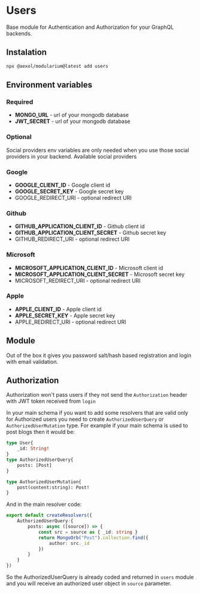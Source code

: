 # Users

Base module for Authentication and Authorization for your GraphQL backends.

## Instalation

```sh
npx @aexol/modularium@latest add users
```

## Environment variables

### Required
- **MONGO_URL** - url of your mongodb database
- **JWT_SECRET** - url of your mongodb database

### Optional 
Social providers env variables are only needed when you use those social
providers in your backend. Available social providers

### Google

- **GOOGLE_CLIENT_ID** - Google client id
- **GOOGLE_SECRET_KEY** - Google secret key
- GOOGLE_REDIRECT_URI - optional redirect URI

### Github

- **GITHUB_APPLICATION_CLIENT_ID** - Github client id
- **GITHUB_APPLICATION_CLIENT_SECRET** - Github secret key
- GITHUB_REDIRECT_URI - optional redirect URI

### Microsoft

- **MICROSOFT_APPLICATION_CLIENT_ID** - Microsoft client id
- **MICROSOFT_APPLICATION_CLIENT_SECRET** - Microsoft secret key
- MICROSOFT_REDIRECT_URI - optional redirect URI

### Apple

- **APPLE_CLIENT_ID** - Apple client id
- **APPLE_SECRET_KEY** - Apple secret key
- APPLE_REDIRECT_URI - optional redirect URI


## Module

Out of the box it gives you password salt/hash based registration and login with
email validation. 

## Authorization

Authorization won't pass users if they not send the `Authorization` header with
JWT token received from `login`

In your main schema if you want to add some resolvers that are valid only for
Authorized users you need to create `AuthorizedUserQuery` or `AuthorizedUserMutation`
type. For example if your main schema is used to post blogs then it would be:

```graphql
type User{
    _id: String!
}
type AuthorizedUserQuery{
    posts: [Post]
}

type AuthorizedUserMutation{
    post(content:string): Post!
}
```

And in the main resolver code:

```ts
export default createResolvers({
    AuthorizedUserQuery:{
        posts: async ([source]) => {
            const src = source as { _id: string }
            return MongoOrb("Post").collection.find({
                author: src._id
            })
        }
    }
})
```

So the AuthorizedUserQuery is already coded and returned in `users` module and
you will receive an authorized user object in `source` parameter.

